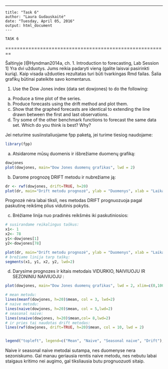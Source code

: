 ---
	title: "Task 6"
	author: "Laura Gudauskaitė"
	date: "Tuesday, April 05, 2016"
	output: html_document
	---
	
	TASK 6
	
========================================================

Šaltinyje [@Hyndman2014a, ch. 1. Introduction to forecasting, Lab Session 1] Yra dvi užduotys. Jums reikia padaryti vieną (galite laisvai pasirinkti kurią). Kaip visada užduoties rezultatas turi būti tvarkingas Rmd failas. Šalia grafikų būtinai pateikite savo komentarus.

1. Use the Dow Jones index (data set dowjones) to do the following:
(a) Produce a time plot of the series.
(b) Produce forecasts using the drift method and plot them.
(c) Show that the graphed forecasts are identical to extending the
line drawn between the first and last observations.
(d) Try some of the other benchmark functions to forecast the same
data set. Which do you think is best? Why?

Jei neturime susiinstaliuojame fpp paketą, jei turime tiesiog naudojame:
```{r}
library(fpp)
```

(a) Atsidarome mūsų duomenis ir išbrežiame duomenų grafiką:

```{r}
dowjones
plot(dowjones, main="Dow Jones duomenų grafikas", lwd = 2)
```

(b) Darome prognozę DRIFT metodu ir nubrežiame ją:

```{r}
dr <- rwf(dowjones, drift=TRUE, h=20)
plot(dr, main="Drift metodu prognozė", ylab = "Duomenys", xlab = "Laikas" ,lwd=2)
```
Prognozė nėra labai tiksli, nes metodas DRIFT prognuozuoja pagal paskutinę reikšmę plius vidutinis pokytis.

(c) Brėžiame linija nuo pradinės reikšmės iki paskutiniosios:

```{r}
# susirandame reikalingus taškus:
x1<- 1
x2<- 78
y1<-dowjones[1]   
y2<-dowjones[78] 

plot(dr, main="Drift metodu prognozė", ylab = "Duomenys", xlab = "Laikas" ,lwd=2)
# brežiame linija tarp taškų:
segments(x1, y1, x2, y2, lwd=2) 
```

(d) Darysime prognozes ir kitais metodais VIDURKIO, NAIVIUOJU IR SEZONINIU NAIVIUOJU :

```{r}
plot(dowjones, main="Dow Jones duomenų grafikas", lwd = 2, xlim=c(0,100))

# mean metodu:
lines(meanf(dowjones, h=20)$mean, col = 3, lwd=2)
# naive metodu:
lines(naive(dowjones, h=20)$mean, col = 5,lwd=2)
# seasonal naive:
lines(snaive(dowjones, h=20)$mean,col= 8,lwd=2)
# ir pries tai naudotas drift metodas:
lines(rwf(dowjones, drift=TRUE, h=20)$mean, col = 10, lwd = 2)


legend("topleft", legend=c("Mean", "Naive", "Seasonal naive", "Drift"), col=c(3, 5, 8, 10), lwd=2)
```

Naive ir seasonal naive metodai sutampa, nes duomenyse nera sezoniskumo. Gal manau geriausia remtis naive metodu, nes nebutu labai staigaus kritimo nei augimo, gal tiksliausia butu prognuozuoti sitaip.
